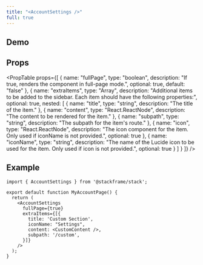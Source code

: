 ```yaml
---
title: "<AccountSettings />"
full: true
---
```


## Demo

<AccountSettingsStackAuth /> 

## Props

<PropTable
  props={[
    {
      name: "fullPage",
      type: "boolean",
      description: "If true, renders the component in full-page mode.",
      optional: true,
      default: "false"
    },
    {
      name: "extraItems",
      type: "Array",
      description: "Additional items to be added to the sidebar. Each item should have the following properties:",
      optional: true,
      nested: [
        {
          name: "title",
          type: "string",
          description: "The title of the item."
        },
        {
          name: "content",
          type: "React.ReactNode",
          description: "The content to be rendered for the item."
        },
        {
          name: "subpath",
          type: "string",
          description: "The subpath for the item's route."
        },
        {
          name: "icon",
          type: "React.ReactNode",
          description: "The icon component for the item. Only used if iconName is not provided.",
          optional: true
        },
        {
          name: "iconName",
          type: "string",
          description: "The name of the Lucide icon to be used for the item. Only used if icon is not provided.",
          optional: true
        }
      ]
    }
  ]}
/>

## Example

```tsx
import { AccountSettings } from '@stackframe/stack';

export default function MyAccountPage() {
  return (
    <AccountSettings
      fullPage={true}
      extraItems={[{
        title: 'Custom Section',
        iconName: "Settings",
        content: <CustomContent />,
        subpath: '/custom',
      }]}
    />
  );
}
```
